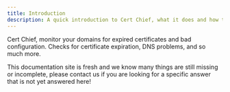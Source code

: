 ```yaml
---
title: Introduction
description: A quick introduction to Cert Chief, what it does and how to use it.
---
```


Cert Chief, monitor your domains for expired certificates and bad configuration. Checks for certificate expiration, DNS problems, and so much more.

<Callout type="info" title="We are working on it!">
    This documentation site is fresh and we know many things are still missing or incomplete, please <ExternalLink href="https://chief.app/contact">contact us</ExternalLink> if you are looking for a specific answer that is not yet answered here!
</Callout>
